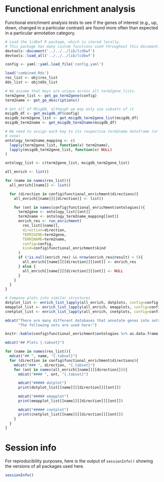 # Functional enrichment analysis

Functional enrichment analysis tests to see if the genes of interest (e.g., up,
down, changed in a particular contrast) are found more often than expected in
a particular annotation category.

```r
# Load the lcdbwf R package, which is stored locally.
# This package has many custom functions used throughout this document.
devtools::document('../../../lib/lcdbwf')
devtools::load_all('../../../lib/lcdbwf')

config <- yaml::yaml.load_file('config.yaml')
```

```r
load('combined.Rds')
res_list <- obj$res_list
dds_list <- obj$dds_list
```

```r

# We assume that keys are unique across all term2gene_lists.
term2gene_list <- get_go_term2gene(config)
term2name <- get_go_descriptions()

# Get all of MSigDB, although we may only use subsets of it
msigdb_df <- get_msigdb_df(config)
msigdb_term2gene_list <- get_msigdb_term2gene_list(msigdb_df)
msigdb_term2name <- get_msigdb_term2name(msigdb_df)

# We need to assign each key to its respective term2name dataframe (or NULL if
# none)
ontology_term2name_mapping <- c(
  lapply(term2gene_list, function(x) term2name),
  lapply(msigdb_term2gene_list, function(x) NULL)
)

ontology_list <- c(term2gene_list, msigdb_term2gene_list)
```

```r

all_enrich <- list()

for (name in names(res_list)){
  all_enrich[[name]] <- list()

  for (direction in config$functional_enrichment$directions){
    all_enrich[[name]][[direction]] <- list()

    for (ont in names(config$functional_enrichment$ontologies)){
      term2gene <- ontology_list[[ont]]
      term2name <- ontology_term2name_mapping[[ont]]
      enrich_res <- run_enrichment(
        res_list[[name]],
        direction=direction,
        TERM2GENE=term2gene,
        TERM2NAME=term2name,
        config=config,
        kind=config$functional_enrichment$kind
      )
      if (!is.null(enrich_res) && nrow(enrich_res@result) > 5){
        all_enrich[[name]][[direction]][[ont]] <- enrich_res
      } else {
        all_enrich[[name]][[direction]][[ont]] <- NULL
      }
    }
  }
}
```


```r

# Compose plots into similar structures
dotplot_list <- enrich_list_lapply(all_enrich, dotplots, config=config, send_names=TRUE)
emapplot_list <- enrich_list_lapply(all_enrich, emapplots, config=config, send_names=TRUE)
cnetplot_list <- enrich_list_lapply(all_enrich, cnetplots, config=config, send_names=TRUE)

mdcat("There are many different databases that annotate genes into sets.",
      "The following sets are used here:")

knitr::kable(config$functional_enrichment$ontologies %>% as.data.frame %>% t())

mdcat("## Plots {.tabset}")

for (name in names(res_list)){
  mdcat("## ", name, "{.tabset}")
  for (direction in config$functional_enrichment$directions){
    mdcat("### ", direction, "{.tabset}")
    for (ont in names(all_enrich[[name]][[direction]])){
      mdcat("#### ", ont, "{.tabset}")

      mdcat("##### dotplot")
      print(dotplot_list[[name]][[direction]][[ont]])

      mdcat("##### emapplot")
      print(emapplot_list[[name]][[direction]][[ont]])

      mdcat("##### cnetplot")
      print(cnetplot_list[[name]][[direction]][[ont]])
    }
  }
}

```

# Session info
For reproducibility purposes, here is the output of `sessionInfo()` showing the
versions of all packages used here.

```r
sessionInfo()
```
